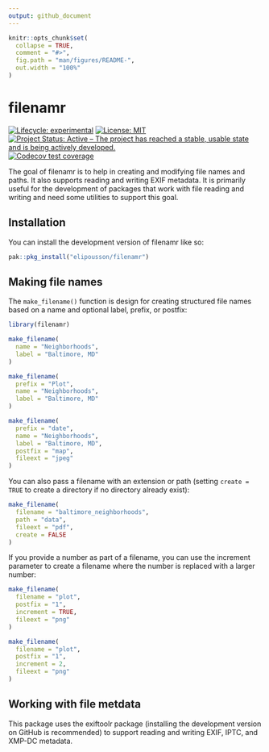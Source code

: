 ```yaml
---
output: github_document
---
```


<!-- README.md is generated from README.Rmd. Please edit that file -->

```r
knitr::opts_chunk$set(
  collapse = TRUE,
  comment = "#>",
  fig.path = "man/figures/README-",
  out.width = "100%"
)
```

# filenamr

<!-- badges: start -->
[![Lifecycle: experimental](https://img.shields.io/badge/lifecycle-experimental-orange.svg)](https://lifecycle.r-lib.org/articles/stages.html#experimental)
 [![License: MIT](https://img.shields.io/badge/License-MIT-blue.svg)](https://opensource.org/licenses/MIT)
[![Project Status: Active – The project has reached a stable, usable state and is being actively developed.](https://www.repostatus.org/badges/latest/active.svg)](https://www.repostatus.org/#active)
[![Codecov test coverage](https://codecov.io/gh/elipousson/filenamr/branch/main/graph/badge.svg)](https://app.codecov.io/gh/elipousson/filenamr?branch=main)
<!-- badges: end -->

The goal of filenamr is to help in creating and modifying file names and paths. It also supports reading and writing EXIF metadata. It is primarily useful for the development of packages that work with file reading and writing and need some utilities to support this goal.

## Installation

You can install the development version of filenamr like so:

``` r
pak::pkg_install("elipousson/filenamr")
```

## Making file names

The `make_filename()` function is design for creating structured file names based on a name and optional label, prefix, or postfix:

```r
library(filenamr)

make_filename(
  name = "Neighborhoods",
  label = "Baltimore, MD"
)

make_filename(
  prefix = "Plot",
  name = "Neighborhoods",
  label = "Baltimore, MD"
)

make_filename(
  prefix = "date",
  name = "Neighborhoods",
  label = "Baltimore, MD",
  postfix = "map",
  fileext = "jpeg"
)
```

You can also pass a filename with an extension or path (setting `create = TRUE` to create a directory if no directory already exist):

```r
make_filename(
  filename = "baltimore_neighborhoods",
  path = "data",
  fileext = "pdf",
  create = FALSE
)
```

If you provide a number as part of a filename, you can use the increment parameter to create a filename where the number is replaced with a larger number: 

```r
make_filename(
  filename = "plot",
  postfix = "1",
  increment = TRUE,
  fileext = "png"
)

make_filename(
  filename = "plot",
  postfix = "1",
  increment = 2,
  fileext = "png"
)
```

## Working with file metdata

This package uses the exiftoolr package (installing the development version on GitHub is recommended) to support reading and writing EXIF, IPTC, and XMP-DC metadata.
